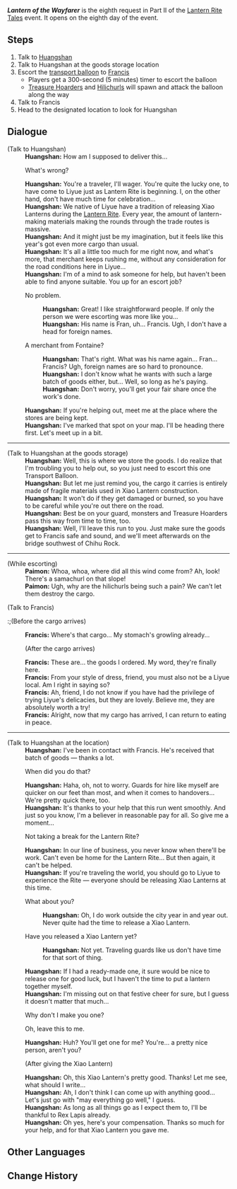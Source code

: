{{Quest Infobox
|id            = 71816
|event_name    = Lantern Rite Tales
|summary       = 
|requirement   = Complete [[Wangshu Once Again]]
|mora          = 20,000
|primogems     = 30
|other         = {{Card|Festive Fever (Lantern Rite)|100}}
|title         = Lantern of Wayfarer
|type          = World
|startLocation = [[Wangshu Inn]], [[Liyue]]
|characters    = Francis; Huangshan; Paimon; Traveler
|region        = Liyue
|area          = Bishui Plain
|subarea       = Wangshu Inn
}}
'''''Lantern of the Wayfarer''''' is the eighth request in Part II of the [[Lantern Rite Tales]] event. It opens on the eighth day of the event.

==Steps==
#Talk to [[Huangshan]]
#Talk to Huangshan at the goods storage location
#Escort the [[Transport Balloon|transport balloon]] to [[Francis]]
#* Players get a 300-second (5 minutes) timer to escort the balloon
#* [[Treasure Hoarders]] and [[Hilichurls]] will spawn and attack the balloon along the way
#Talk to Francis
#Head to the designated location to look for Huangshan

==Dialogue==
{{Quest Description|While most people from [[Liyue]] are enjoying the [[Lantern Rite]], guard-for-hire [[Huangshan]] is currently in a bit of a fix...}}
{{Dialogue start}}
;(Talk to Huangshan)
:'''Huangshan:''' How am I supposed to deliver this...
:{{DIcon}} What's wrong?
:'''Huangshan:''' You're a traveler, I'll wager. You're quite the lucky one, to have come to Liyue just as Lantern Rite is beginning. I, on the other hand, don't have much time for celebration...
:'''Huangshan:''' We native of Liyue have a tradition of releasing Xiao Lanterns during the [[Lantern Rite Festival|Lantern Rite]]. Every year, the amount of lantern-making materials making the rounds through the trade routes is massive.
:'''Huangshan:''' And it might just be my imagination, but it feels like this year's got even more cargo than usual.
:'''Huangshan:''' It's all a little too much for me right now, and what's more, that merchant keeps rushing me, without any consideration for the road conditions here in Liyue...
:'''Huangshan:''' I'm of a mind to ask someone for help, but haven't been able to find anyone suitable. You up for an escort job?
:{{DIcon}} No problem.
::'''Huangshan:''' Great! I like straightforward people. If only the person we were escorting was more like you...
::'''Huangshan:''' His name is Fran, uh... Francis. Ugh, I don't have a head for foreign names.
:{{DIcon}} A merchant from Fontaine?
::'''Huangshan:''' That's right. What was his name again... Fran... Francis? Ugh, foreign names are so hard to pronounce.
::'''Huangshan:''' I don't know what he wants with such a large batch of goods either, but... Well, so long as he's paying.
::'''Huangshan:''' Don't worry, you'll get your fair share once the work's done.
:'''Huangshan:''' If you're helping out, meet me at the place where the stores are being kept.
:'''Huangshan:''' I've marked that spot on your map. I'll be heading there first. Let's meet up in a bit.
----
;(Talk to Huangshan at the goods storage)
:'''Huangshan:''' Well, this is where we store the goods. I do realize that I'm troubling you to help out, so you just need to escort this one Transport Balloon.
:'''Huangshan:''' But let me just remind you, the cargo it carries is entirely made of fragile materials used in Xiao Lantern construction.
:'''Huangshan:''' It won't do if they get damaged or burned, so you have to be careful while you're out there on the road.
:'''Huangshan:''' Best be on your guard, monsters and Treasure Hoarders pass this way from time to time, too.
:'''Huangshan:''' Well, I'll leave this run to you. Just make sure the goods get to Francis safe and sound, and we'll meet afterwards on the bridge southwest of Chihu Rock.
----
;(While escorting)
:'''Paimon:''' Whoa, whoa, where did all this wind come from? Ah, look! There's a samachurl on that slope!
:'''Paimon:''' Ugh, why are the hilichurls being such a pain? We can't let them destroy the cargo.

;(Talk to Francis)
:;(Before the cargo arrives)
:'''Francis:''' Where's that cargo... My stomach's growling already...
:;(After the cargo arrives)
:'''Francis:''' These are... the goods I ordered. My word, they're finally here.
:'''Francis:''' From your style of dress, friend, you must also not be a Liyue local. Am I right in saying so?
:'''Francis:''' Ah, friend, I do not know if you have had the privilege of trying Liyue's delicacies, but they are lovely. Believe me, they are absolutely worth a try!
:'''Francis:''' Alright, now that my cargo has arrived, I can return to eating in peace.
----
;(Talk to Huangshan at the location)
:'''Huangshan:''' I've been in contact with Francis. He's received that batch of goods &mdash; thanks a lot.
:{{DIcon}} When did you do that?
:'''Huangshan:''' Haha, oh, not to worry. Guards for hire like myself are quicker on our feet than most, and when it comes to handovers... We're pretty quick there, too.
:'''Huangshan:''' It's thanks to your help that this run went smoothly. And just so you know, I'm a believer in reasonable pay for all. So give me a moment...
:{{DIcon}} Not taking a break for the Lantern Rite?
:'''Huangshan:''' In our line of business, you never know when there'll be work. Can't even be home for the Lantern Rite... But then again, it can't be helped.
:'''Huangshan:''' If you're traveling the world, you should go to Liyue to experience the Rite &mdash; everyone should be releasing Xiao Lanterns at this time.
:{{DIcon}} What about you?
::'''Huangshan:''' Oh, I do work outside the city year in and year out. Never quite had the time to release a Xiao Lantern.
:{{DIcon}} Have you released a Xiao Lantern yet?
::'''Huangshan:''' Not yet. Traveling guards like us don't have time for that sort of thing.
:'''Huangshan:''' If I had a ready-made one, it sure would be nice to release one for good luck, but I haven't the time to put a lantern together myself.
:'''Huangshan:''' I'm missing out on that festive cheer for sure, but I guess it doesn't matter that much...
:{{DIcon}} Why don't I make you one?
:{{DIcon}} Oh, leave this to me.
:'''Huangshan:''' Huh? You'll get one for me? You're... a pretty nice person, aren't you?
:;(After giving the Xiao Lantern)
:'''Huangshan:''' Oh, this Xiao Lantern's pretty good. Thanks! Let me see, what should I write...
:'''Huangshan:''' Ah, I don't think I can come up with anything good... Let's just go with "may everything go well," I guess.
:'''Huangshan:''' As long as all things go as I expect them to, I'll be thankful to Rex Lapis already.
:'''Huangshan:''' Oh yes, here's your compensation. Thanks so much for your help, and for that Xiao Lantern you gave me.
{{Dialogue end}}

==Other Languages==
{{Other Languages
|en      = Lantern of the Wayfarer
|zhs     = 灯下未归人
|zhs_rm  = Dēng xià wèiguī rén
|zht     = 燈下未歸人
|zht_rm  = Dēng xià wèiguī rén
|zh_tl   = Unreturned (Wayfarer) under the Light
|ja      = 灯下の未帰人
|ja_rm   = Touka no mikaeri bito
|ja_tl   = Unreturned (Wayfarer) under the Light
|ko      = 등불과 돌아오지 않는 사람
|ko_rm   = Deungbulgwa Doraoji Anneun Saram
|ko_tl   = Lantern and the Person Who Does Not Return
|es      = La linterna de la escolta
|es_tl   = The Guard's Lantern
|fr      = La lanterne de l'étranger
|fr_tl   = The Lantern of the Stranger
|ru      = Фонарь путника
|ru_tl   = Lantern of the Wayfarer
|th      = ใต้โคมจากผู้ลาไกล
|th_rm   = 
|th_tl   = 
|vi      = Người không về dưới ánh đèn
|vi_tl   = 
|de      = Laterne des Wanderers
|de_tl   = Hiker’s Lantern
|id      = Lentera Pengembara
|id_tl   = Traveler's Lantern
|pt      = Lanterna do Andarilho
|pt_tl   = 
}}

==Change History==
{{Change History|1.3}}
